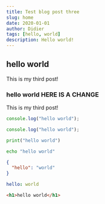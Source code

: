 ```yaml
---
title: Test blog post three
slug: home
date: 2020-01-01
author: Didier
tags: [hello, world]
description: Hello world!
---
```



## hello world

This is my third post!

### hello world HERE IS A CHANGE

This is my third post!

<Counter />

```javascript
console.log("hello world");
```

```typescript
console.log("hello world");
```

```python
print("hello world")
```

```bash
echo "hello world"
```

```json
{
  "hello": "world"
}
```

```yaml
hello: world
```

```html
<h1>hello world</h1>
```
